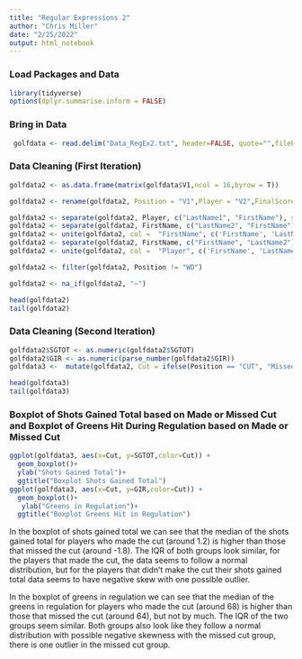 ---
title: "Regular Expressions 2"
author: "Chris Miller"
date: "2/25/2022"
output: html_notebook
---

### Load Packages and Data 

```{r message=FALSE, warning=FALSE}
library(tidyverse)
options(dplyr.summarise.inform = FALSE)
```

### Bring in Data

```{r message=FALSE, warning=FALSE}
 golfdata <- read.delim("Data_RegEx2.txt", header=FALSE, quote="",fileEncoding = "UTF-8")
```

### Data Cleaning (First Iteration)

```{r message=FALSE, warning=FALSE}
golfdata2 <- as.data.frame(matrix(golfdata$V1,ncol = 16,byrow = T)) 

golfdata2 <- rename(golfdata2, Position = "V1",Player = "V2",FinalScore = "V3",THRU = "V4",TODAY = "V5",SGPutt = "V6",SGARG = "V7",SGAPP = "V8",SGOTT = "V9",SGT2G = "V10",SGTOT = "V11",DrDist = "V12",DrAcc = "V13",GIR = "V14",Fairprox = "V15",Scrambling = "V16")

golfdata2 <- separate(golfdata2, Player, c("LastName1", "FirstName"), sep = "^\\S*\\K\\s+")
golfdata2 <- separate(golfdata2, FirstName, c("LastName2", "FirstName"), sep = "^\\S*\\K\\s+")
golfdata2 <- unite(golfdata2, col =  "FirstName", c('FirstName', 'LastName2'), sep = " ", remove =TRUE, na.rm = TRUE)
golfdata2 <- separate(golfdata2, FirstName, c("FirstName", "LastName2"), sep = "^\\S*\\K\\s+")
golfdata2 <- unite(golfdata2, col =  "Player", c('FirstName', 'LastName1','LastName2'), sep = " ", remove =TRUE, na.rm = TRUE)

golfdata2 <- filter(golfdata2, Position != "WD")

golfdata2 <- na_if(golfdata2, "—") 

head(golfdata2)
tail(golfdata2)
```

### Data Cleaning (Second Iteration)

```{r message=FALSE, warning=FALSE}
golfdata2$SGTOT <- as.numeric(golfdata2$SGTOT)
golfdata2$GIR <- as.numeric(parse_number(golfdata2$GIR))
golfdata3 <-  mutate(golfdata2, Cut = ifelse(Position == "CUT", "Missed Cut", "Made Cut"))

head(golfdata3)
tail(golfdata3)
```

### Boxplot of Shots Gained Total based on Made or Missed Cut and Boxplot of Greens Hit During Regulation based on Made or Missed Cut

```{r message=FALSE, warning=FALSE}
ggplot(golfdata3, aes(x=Cut, y=SGTOT,color=Cut)) + 
  geom_boxplot()+
  ylab("Shots Gained Total")+
  ggtitle("Boxplot Shots Gained Total")
ggplot(golfdata3, aes(x=Cut, y=GIR,color=Cut)) + 
  geom_boxplot()+
   ylab("Greens in Regulation")+
  ggtitle("Boxplot Greens Hit in Regulation")
```

In the boxplot of shots gained total we can see that the median of the shots gained total for players who made the cut (around 1.2) is higher than those that missed the cut (around -1.8). The IQR of both groups look similar, for the players that made the cut, the data seems to follow a normal distribution, but for the players that didn't make the cut their shots gained total data seems to have negative skew with one possible outlier.

In the boxplot of greens in regulation we can see that the median of the greens in regulation for players who made the cut (around 68) is higher than those that missed the cut (around 64), but not by much. The IQR of the two groups seem similar. Both groups also look like they follow a normal distribution with possible negative skewness with the missed cut group, there is one outlier in the missed cut group.
